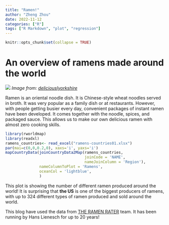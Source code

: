 ```yaml
---
title: "Ramen!"
author: "Zheng Zhou"
date: 2022-11-12
categories: ["R"]
tags: ["R Markdown", "plot", "regression"]
---
```


```r
knitr::opts_chunk$set(collapse = TRUE)
```

# An overview of ramens made around the world

![](Ramen.jpg)
*Image from:* [*deliciouslyorkshire*](https://deliciouslyorkshire.co.uk/recipes/chicken-ramen/)

Ramen is an oriental noodle dish. It is Chinese-style wheat noodles served in broth. It was very popular as a family dish or at restaurants. However, with people getting busier every day, convenient packages of instant ramen have been developed. It comes together with the noodle, spices, and packaged sauce. This allows us to make our own delicious ramen with almost zero cooking skills.


```r
library(rworldmap)
library(readxl)
ramens_countries<- read_excel("ramens-countries01.xlsx")
par(mai=c(0,0,0.2,0), xaxs='i', yaxs='i')
mapCountryData(joinCountryData2Map(ramens_countries,
                                   joinCode = 'NAME',
                                   nameJoinColumn = 'Region'),
               nameColumnToPlot = 'Ramens',
               oceanCol = 'lightblue',
               )
```
This plot is showing the number of different ramen produced around the world!
It is surprising that **the US** is one of the biggest producers of ramens, with up to 
324 different types of ramen produced and sold around the world.

This blog have used the data from [THE RAMEN RATER](https://www.theramenrater.com/) team. It has been running by Hans Lienesch for up to 20 years!